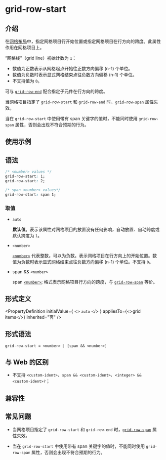 # grid-row-start

## 介绍

在[网格布局](guide/ui/layout/grid-layout.mdx)中，指定网格项目行开始位置或指定网格项目在行方向的跨度。此属性作用在网格项目上。

“网格线”（grid line）初始计数为 `1`：

- 数值为正数表示从网格起点开始往正数方向偏移 (n-1) 个单位。
- 数值为负数时表示显式网格结束点往负数方向偏移 (n-1) 个单位。
- 不支持值为 `0`。

可与 [`grid-row-end`](./grid-row-end.mdx) 配合指定子元件在行方向的跨度。

当网格项目指定了 `grid-row-start` 和 `grid-row-end` 时，[`grid-row-span`](./grid-row-span.mdx) 属性失效。

当在 `grid-row-start` 中使用带有 span 关键字的值时，不能同时使用 `grid-row-span` 属性，否则会出现不符合预期的行为。

## 使用示例


<Go
  example="css-api"
  defaultFile="src/grid-row-start/App.tsx"
  img="https://lf-lynx.tiktok-cdns.com/obj/lynx-artifacts-oss-sg/lynx-website/assets/doc/css/grid-row-start.png"
  defaultEntryFile="dist/grid-row-start.lynx.bundle"
  entry="src/grid-row-start"
/>

## 语法

```css
/* <number> values */
grid-row-start: 1;
grid-row-start: 2;

/* span <number> values*/
grid-row-start: span 1;
```

### 取值

- `auto`

  **默认值**。表示该属性对网格项目的放置没有任何影响，自动放置、自动跨度或默认跨度为 `1`。

- `<number>`

  [`<number>`](/api/css/data-type/number.mdx) 代表整数，可以为负数。表示网格项目在行方向上的开始位置。数值为负数时表示显式网格结束点往负数方向偏移 (n-1) 个单位。不支持 `0`。

- span && `<number>`

  span [`<number>`](/api/css/data-type/number.mdx); 格式表示网格项目行方向的跨度，与 [`grid-row-span`](./grid-column-span.mdx) 等价。

## 形式定义


<PropertyDefinition
  initialValue={
    <>
      <code>auto</code>
    </>
  }
  appliesTo={<>grid items</>}
  inherited="否"
/>

## 形式语法

```
grid-row-start = <number> | [span && <number>]
```

## 与 Web 的区别

- 不支持 `<custom-ident>`、`span && <custom-ident>`、`<integer> && <custom-ident>?`；

## 兼容性


<LegacyCompatTable metadata="css/properties/grid-row-start" />

## 常见问题

- 当网格项目指定了 `grid-row-start` 和 `grid-row-end` 时，[`grid-row-span`](./grid-row-span.mdx) 属性失效。

- 当在 `grid-row-start` 中使用带有 span 关键字的值时，不能同时使用 `grid-row-span` 属性，否则会出现不符合预期的行为。

